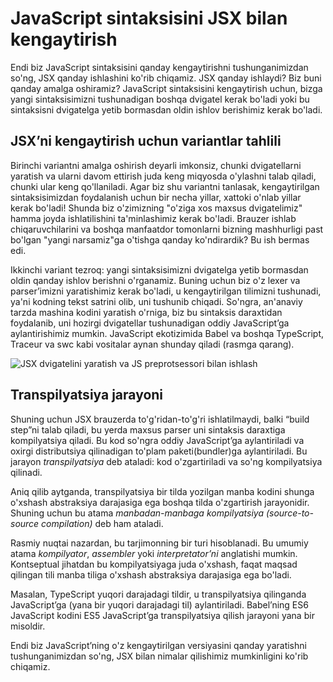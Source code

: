 # JavaScript sintaksisini JSX bilan kengaytirish

Endi biz JavaScript sintaksisini qanday kengaytirishni tushunganimizdan so'ng, JSX qanday ishlashini ko'rib chiqamiz. JSX qanday ishlaydi? Biz buni qanday amalga oshiramiz? JavaScript sintaksisini kengaytirish uchun, bizga yangi sintaksisimizni tushunadigan boshqa dvigatel kerak bo'ladi yoki bu sintaksisni dvigatelga yetib bormasdan oldin ishlov berishimiz kerak bo'ladi. 

## JSX’ni kengaytirish uchun variantlar tahlili

Birinchi variantni amalga oshirish deyarli imkonsiz, chunki dvigatellarni yaratish va ularni davom ettirish juda keng miqyosda o'ylashni talab qiladi, chunki ular keng qo'llaniladi. Agar biz shu variantni tanlasak, kengaytirilgan sintaksisimizdan foydalanish uchun bir necha yillar, xattoki o'nlab yillar kerak bo'ladi! Shunda biz o'zimizning "o'ziga xos maxsus dvigatelimiz" hamma joyda ishlatilishini ta'minlashimiz kerak bo'ladi. Brauzer ishlab chiqaruvchilarini va boshqa manfaatdor tomonlarni bizning mashhurligi past bo'lgan "yangi narsamiz"ga o'tishga qanday ko'ndirardik? Bu ish bermas edi.

Ikkinchi variant tezroq: yangi sintaksisimizni dvigatelga yetib bormasdan oldin qanday ishlov berishni o'rganamiz. Buning uchun biz o'z lexer va parser’imizni yaratishimiz kerak bo'ladi, u kengaytirilgan tilimizni tushunadi, ya'ni kodning tekst satrini olib, uni tushunib chiqadi. So'ngra, an'anaviy tarzda mashina kodini yaratish o'rniga, biz bu sintaksis daraxtidan foydalanib, uni hozirgi dvigatellar tushunadigan oddiy JavaScript’ga aylantirishimiz mumkin. JavaScript ekotizimida Babel va boshqa TypeScript, Traceur va swc kabi vositalar aynan shunday qiladi (rasmga qarang).

![JSX dvigatelini yaratish va JS preprotsessori bilan ishlash](/jsx-engine-preprocessor.png)

## Transpilyatsiya jarayoni

Shuning uchun JSX brauzerda to'g'ridan-to'g'ri ishlatilmaydi, balki “build step”ni talab qiladi, bu yerda maxsus parser uni sintaksis daraxtiga kompilyatsiya qiladi. Bu kod so'ngra oddiy JavaScript’ga aylantiriladi va oxirgi distributsiya qilinadigan to'plam paketi(bundler)ga aylantiriladi. Bu jarayon *transpilyatsiya* deb ataladi: kod o'zgartiriladi va so'ng kompilyatsiya qilinadi.

Aniq qilib aytganda, transpilyatsiya bir tilda yozilgan manba kodini shunga o'xshash abstraksiya darajasiga ega boshqa tilda o'zgartirish jarayonidir. Shuning uchun bu atama *manbadan-manbaga kompilyatsiya (source-to-source compilation)* deb ham ataladi.

Rasmiy nuqtai nazardan, bu tarjimonning bir turi hisoblanadi. Bu umumiy atama *kompilyator*, *assembler* yoki *interpretator’ni* anglatishi mumkin. Kontseptual jihatdan bu kompilyatsiyaga juda o'xshash, faqat maqsad qilingan tili manba tiliga o'xshash abstraksiya darajasiga ega bo'ladi.

Masalan, TypeScript yuqori darajadagi tildir, u transpilyatsiya qilinganda JavaScript’ga (yana bir yuqori darajadagi til) aylantiriladi. Babel’ning ES6 JavaScript kodini ES5 JavaScript’ga transpilyatsiya qilish jarayoni yana bir misoldir.

Endi biz JavaScript’ning o'z kengaytirilgan versiyasini qanday yaratishni tushunganimizdan so'ng, JSX bilan nimalar qilishimiz mumkinligini ko'rib chiqamiz.